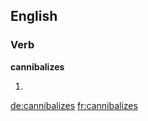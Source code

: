 ==English==

===Verb===
'''cannibalizes'''

# {{third-person singular of|cannibalize}}

[[de:cannibalizes]]
[[fr:cannibalizes]]